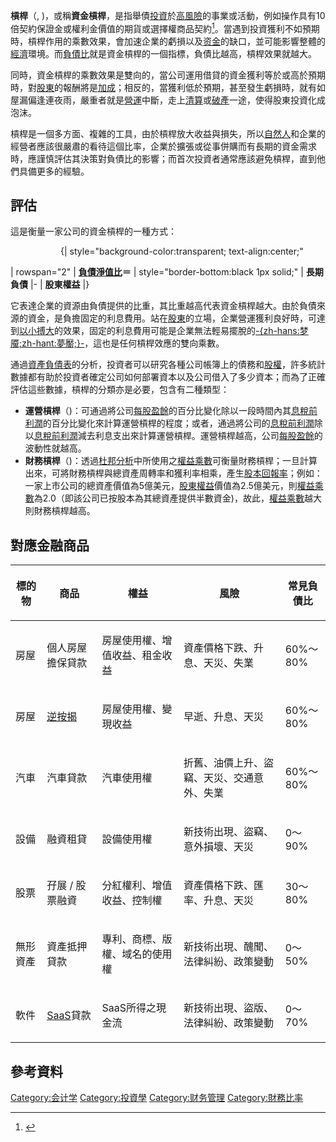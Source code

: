 {{expert|time=2014-12-11T06:01:56+00:00}}

{{NoteTA
|G1=Economics
|title=zh-cn:财务杠杆;zh-tw:資金槓桿;
|1=zh-cn:财务杠杆;zh-tw:資金槓桿;
}}
{{copyedit}}

'''槓桿'''（{{lang-en|Leverage}}, {{lang|en|Gearing}})，或稱'''資金槓桿'''，是指舉債[[投資|投資]]於[[風險|高風險]]的事業或活動，例如操作具有10倍契約保證金或權利金價值的期貨或選擇權商品契約<ref>{{Cite web |url=http://www.cbc.gov.tw/public/Attachment/02616222171.pdf |title=第十一章 槓桿操作在金融危機中扮演之角色 |access-date=2015-02-21 |archive-date=2019-02-15 |archive-url=https://web.archive.org/web/20190215060416/http://www.cbc.gov.tw/public/Attachment/02616222171.pdf |dead-url=no }}</ref>。當遇到投資獲利不如預期時，槓桿作用的乘數效果，會加速企業的虧損以及[[资金|资金]]的缺口，並可能影響整體的[[經濟|經濟]]環境。而[[财务比率#负债比率|負債比]]就是資金槓桿的一個指標，負債比越高，槓桿效果就越大。

同時，資金槓桿的乘數效果是雙向的，當公司運用借貸的資金獲利等於或高於預期時，對[[股東|股東]]的報酬將是[[加成|加成]]；相反的，當獲利低於預期，甚至發生虧損時，就有如屋漏偏逢連夜雨，嚴重者就是[[企业管理|營運]]中斷，走上[[清盤|清算]]或[[破產|破產]]一途，使得股東投資化成泡沫。

槓桿是一個多方面、複雜的工具，由於槓桿放大收益與損失，所以[[自然人|自然人]]和企業的經營者應該很嚴肅的看待這個比率，企業於擴張或從事併購而有長期的資金需求時，應謹慎評估其決策對負債比的影響；而首次投資者通常應該避免槓桿，直到他們具備更多的經驗。

== 評估 ==
這是衡量一家公司的資金槓桿的一種方式：
::{| style="background-color:transparent; text-align:center;"
| rowspan="2" | '''[[負債淨值比|負債淨值比]]＝''' 
| style="border-bottom:black 1px solid;" | '''長期負債''' 
|-
| '''股東權益''' 
|}

它表達企業的資源由負債提供的比重，其比重越高代表資金槓桿越大。由於負債來源的資金，是負擔固定的利息費用。站在[[股東|股東]]的立場，企業營運獲利良好時，可達到[[博弈论|以小搏大]]的效果，固定的利息費用可能是企業無法輕易擺脫的[[恶梦|-{zh-hans:梦魇;zh-hant:夢靨;}-]]，這也是任何槓桿效應的雙向乘數。

通過[[資產負債表|資產負債表]]的分析，投資者可以研究各種公司帳簿上的債務和[[股東權益|股權]]，許多統計數據都有助於投資者確定公司如何部署資本以及公司借入了多少資本；而為了正確評估這些數據，槓桿的分類亦是必要，包含有二種類型：

* '''運營槓桿'''（{{lang-en|operating leverage}})：可通過將公司[[每股盈餘|每股盈餘]]的百分比變化除以一段時間內其[[息稅前利潤|息稅前利潤]]的百分比變化來計算運營槓桿的程度；或者，通過將公司的[[息稅前利潤|息稅前利潤]]除以[[息稅前利潤|息稅前利潤]]減去利息支出來計算運營槓桿。運營槓桿越高，公司[[每股盈餘|每股盈餘]]的波動性就越高。
* '''財務槓桿'''（{{lang-en|financial leverage}})：透過[[杜邦分析法|杜邦分析]]中所使用之[[权益乘数|權益乘數]]可衡量財務槓桿；一旦計算出來，可將財務槓桿與總資產周轉率和獲利率相乘，產生[[股東權益報酬率|股本回報率]]；例如：一家上市公司的總資產價值為5億美元，[[股東權益|股東權益]]價值為2.5億美元，則[[权益乘数|權益乘數]]為2.0（即該公司已按股本為其總資產提供半數資金)，故此，[[权益乘数|權益乘數]]越大則財務槓桿越高。

== 對應金融商品 ==
{| class="wikitable"
! 標的物 || 商品 || 權益 || 風險 || 常見負債比
|-
| 房屋 || 個人房屋擔保貸款 || 房屋使用權、增值收益、租金收益 || 資產價格下跌、升息、天災、失業 || 60%～80%
|-
| 房屋 || [[逆按揭|逆按揭]] || 房屋使用權、變現收益 || 早逝、升息、天災 || 60%～80%
|-
| 汽車 || 汽車貸款 || 汽車使用權 || 折舊、油價上升、盜竊、天災、交通意外、失業 || 60%～80%
|-
| 設備 || 融資租貸 || 設備使用權 || 新技術出現、盜竊、意外損壞、天災 || 0～90%
|-
| 股票 || 孖展 / 股票融資 || 分紅權利、增值收益、控制權 || 資產價格下跌、匯率、升息、天災 || 30～80%
|-
| 無形資產 || 資產抵押貸款 || 專利、商標、版權、域名的使用權 || 新技術出現、醜聞、法律糾紛、政策變動 || 0～50%
|-
| 軟件 || [[SaaS|SaaS]]貸款 || SaaS所得之現金流 || 新技術出現、盜版、法律糾紛、政策變動 || 0～70%
|}

== 參考資料 ==
{{reflist}}

[[Category:会计学|Category:会计学]]
[[Category:投資學|Category:投資學]]
[[Category:财务管理|Category:财务管理]]
[[Category:財務比率|Category:財務比率]]

{{企业融资和投资银行|state = collapsed}}